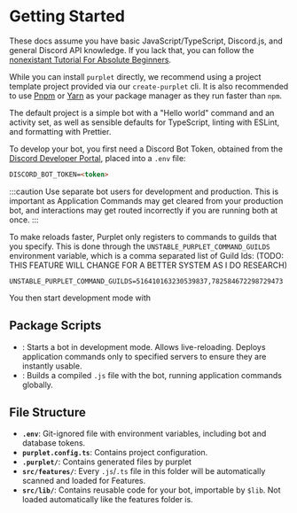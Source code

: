 
# Getting Started

These docs assume you have basic JavaScript/TypeScript, Discord.js, and general Discord API
knowledge. If you lack that, you can follow the [nonexistant Tutorial For Absolute Beginners](#).

While you can install `purplet` directly, we recommend using a project template project provided via
our `create-purplet` cli. It is also recommended to use [Pnpm](https://pnpm.io/) or
[Yarn](https://yarnpkg.com/) as your package manager as they run faster than `npm`.

<InstallCodeBlock />

The default project is a simple bot with a "Hello world" command and an activity set, as well as
sensible defaults for TypeScript, linting with ESLint, and formatting with Prettier.

To develop your bot, you first need a Discord Bot Token, obtained from the
[Discord Developer Portal](https://discord.com/developers/applications), placed into a `.env` file:

```md
DISCORD_BOT_TOKEN=<token>
```

:::caution Use separate bot users for development and production. This is important as Application
Commands may get cleared from your production bot, and interactions may get routed incorrectly if
you are running both at once. :::

To make reloads faster, Purplet only registers to commands to guilds that you specify. This is done
through the `UNSTABLE_PURPLET_COMMAND_GUILDS` environment variable, which is a comma separated list
of Guild Ids: (TODO: THIS FEATURE WILL CHANGE FOR A BETTER SYSTEM AS I DO RESEARCH)

```
UNSTABLE_PURPLET_COMMAND_GUILDS=516410163230539837,782584672298729473
```

You then start development mode with <RunScriptCodeBlock name='dev' />

## Package Scripts

- **<RunScriptCodeBlock name='dev' />**: Starts a bot in development mode. Allows live-reloading.
  Deploys application commands only to specified servers to ensure they are instantly usable.
- **<RunScriptCodeBlock name='build' />**: Builds a compiled `.js` file with the bot, running
  application commands globally.

## File Structure

- **`.env`**: Git-ignored file with environment variables, including bot and database tokens.
- **`purplet.config.ts`**: Contains project configuration.
- **`.purplet/`**: Contains generated files by purplet
- **`src/features/`**: Every `.js`/`.ts` file in this folder will be automatically scanned and
  loaded for Features.
- **`src/lib/`**: Contains reusable code for your bot, importable by `$lib`. Not loaded
  automatically like the features folder is.
